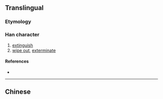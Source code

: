 {{character info/new}}
{{also|滅}}
==Translingual==

===Etymology===
{{Han simp|烕|f=戊|t=&nbsp;}}

===Han character===
{{Han char|rn=86|rad=火|as=01|sn=5|four=|canj=MF,XMF|ids=⿱一火}}

# [[extinguish]]
# [[wipe out]], [[exterminate]]

====References====
* {{Han ref|kx=0665.031|hdz=32188.010|uh=706D|ud=28781}}

----

==Chinese==
{{zh-see|滅}}